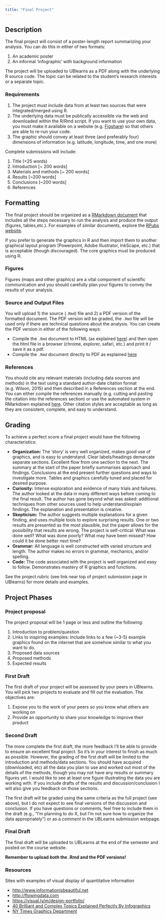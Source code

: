```yaml
---
title: "Final Project"
---
```


## Description

The final project will consist of a poster-length report summarizing your analysis.  You can do this in either of two formats:

1. An academic poster
2. An informal 'infographic' with background information

The project will be uploaded to UBlearns as a PDF along with the underlying R source code.  The topic can be related to the student’s research interests or a separate topic.

### Requirements

1. The project must include data from at least two sources that were integrated/merged using R.
2. The underlying data must be publically accessible via the web and downloaded within the R/Rmd script.  If you want to use your own data, you must make it available on a website (e.g. [Figshare](figshare.org)) so that others are able to re-run your code.
2. The graphic should convey at least three (and preferably four) dimensions of information (e.g.  latitude, longitude, time, and one more)


Complete submissions will include:

1. Title (<25 words)
2. Introduction  [~ 200 words]
3. Materials and methods [~ 200 words]
4. Results [~200 words]
5. Conclusions [~200 words]
6. References


## Formatting

The final project should be organized as a [RMarkdown document](http://rmarkdown.rstudio.com) that includes all the steps necessary to run the analysis and produce the output (figures, tables,etc.).  For examples of similar documents, explore the [RPubs website](https://rpubs.com).    

If you prefer to generate the graphics in R and then import them to another graphical layout program (Powerpoint, Adobe Illustrator, InkScape, etc.) that is acceptable (though discouraged).  The core graphics must be produced using R.

### Figures
Figures (maps and other graphics) are a vital component of scientific communication and you should carefully plan your figures to convey the results of your analysis.  

### Source and Output Files

You will upload 1) the source (`.Rmd`) 	file and 2) a PDF version of the formatted document.  The PDF version will be graded, the `.Rmd` file will be used only if there are technical questions about the analysis.   You can create the PDF version in either of the following ways:

* Compile the `.Rmd` document to HTML (as explained [here](http://rmarkdown.rstudio.com/html_document_format.html)) and then open the html file in a browser (chrome, explorer, safari, etc.) and print it / save it as a pdf.
* Compile the `.Rmd` document directly to PDF as explained [here](http://rmarkdown.rstudio.com/pdf_document_format.html) 

### References
You should cite any relevant materials (including data sources and methods) in the text using a standard author-date citation format (e.g. Wilson, 2015) and then described in a References section at the end.  You can either compile the references manually (e.g. cutting and pasting the citation into the references section) or use the automated system in RMarkdown explained [here](http://rmarkdown.rstudio.com/authoring_bibliographies_and_citations.html).   Other citation styles are acceptable as long as they are consistent, complete, and easy to understand.  

## Grading

To achieve a perfect score a final project would have the following characteristics: 

* **Organization:** The 'story' is very well organized, makes good use of graphics, and is easy to understand. Clear labels/headings demarcate separate sections. Excellent flow from one section to the next. The summary at the start of the paper briefly summarises approach and findings. Conclusions at the end present further questions and ways to investigate more. Tables and graphics carefully tuned and placed for desired purpose.
* **Curiosity:** Intense exploration and evidence of many trials and failures. The author looked at the data in many different ways before coming to the final result. The author has gone beyond what was asked: additional techniques from other sources used to help understand/explain findings. The explanation and presentation is creative.
* **Skepticism:** The author suggests multiple explanations for a given finding, and uses multiple tools to explore surprising results. One or two results are presented as the most plausible, but the paper allows for the possibility that results are wrong. The project is self-critical: What was done well? What was done poorly? What may have been missed? How could it be done better next time? 
* **Grammar:**  All language is well constructed with varied structure and length. The author makes no errors in grammar, mechanics, and/or spelling.
* **Code:** The code associated with the project is well organized and easy to follow.   Demonstrates mastery of R graphics and functions.

See the project rubric (see link near top of project submission page in UBlearns) for more details and examples.  

## Project Phases

### Project proposal

The project proposal will be 1 page or less and outline the following:

1.  Introduction to problem/question
2.  Links to inspiring examples:  Include links to a few (~3-5) example graphics found on the internet that are somehow similar to what you want to do.
2.  Proposed data sources
3.  Proposed methods
4.  Expected results

### First Draft
The first draft of your project will be assessed by your peers in UBlearns.  You will pick two projects to evaluate and fill out the evaluation.  The objectives are:

1. Expose you to the work of your peers so you know what others are working on
2. Provide an opportunity to share your knowledge to improve their product

### Second Draft

The more complete the first draft, the more feedback I'll be able to provide to ensure an excellent final project.  So it's in your interest to finish as much as possible.  However, the grading of the first draft will be limited to the introduction and methods/data sections.  You should have acquired (downloaded, etc) all the data you plan to use and worked out most of the details of the methods, though you may not have any results or summary figures yet.  I would like to see at least one figure illustrating the data you are working with.  If you include drafts of the results and discussion/conclusion I will also give you feedback on those sections.  

The first draft will be graded using the same criteria as the full project (see above), but I do not expect to see final versions of the discussion and conclusion.  If you have questions or comments, feel free to include them in the draft (e.g., "I'm planning to do X, but I'm not sure how to organize the data appropriately") or as a _comment_ in the UBLearns submission webpage.  

### Final Draft

The final draft will be uploaded to UBLearns at the end of the semester and posted on the course website.

**Remember to upload _both_ the .Rmd and the PDF versions! **

### Resources

Sites with examples of visual display of quantitative information 

* [http://www.informationisbeautiful.net](http://www.informationisbeautiful.net)
* [http://flowingdata.com](http://flowingdata.com)
* [https://visual.ly/m/design-portfolio/](https://visual.ly/m/design-portfolio/) 
* [40 Brilliant and Complex Topics Explained Perfectly By Infographics](https://designschool.canva.com/blog/best-infographics/)
* [NY Times Graphics Department](https://twitter.com/nytgraphics)
